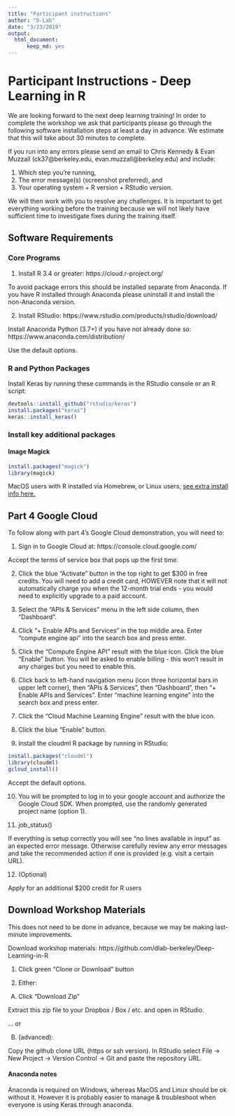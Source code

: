 ```yaml
---
title: "Participant instructions"
author: "D-Lab"
date: "3/23/2019"
output:
  html_document:
      keep_md: yes
---
```


# Participant Instructions - Deep Learning in R

We are looking forward to the next deep learning training! In order to complete the workshop we ask that participants please go through the following software installation steps at least a day in advance. We estimate that this will take about 30 minutes to complete.

If you run into any errors please send an email to Chris Kennedy & Evan Muzzall (ck37@berkeley.edu, evan.muzzall@berkeley.edu) and include:  

1. Which step you're running,  
2. The error message(s) (screenshot preferred), and  
3. Your operating system + R version + RStudio version.  

We will then work with you to resolve any challenges. It is important to get everything working before the training because we will not likely have sufficient time to investigate fixes during the training itself.

## Software Requirements

### Core Programs

1. Install R 3.4 or greater: https://cloud.r-project.org/  

To avoid package errors this should be installed separate from Anaconda. If you have R installed through Anaconda please uninstall it and install the non-Anaconda version.  

2. Install RStudio: https://www.rstudio.com/products/rstudio/download/

Install Anaconda Python (3.7+) if you have not already done so: https://www.anaconda.com/distribution/  

Use the default options.

### R and Python Packages

Install Keras by running these commands in the RStudio console or an R script:  

```r
devtools::install_github("rstudio/keras")
install.packages("keras")
keras::install_keras()
```

### Install key additional packages

#### Image Magick

```r
install.packages("magick")
library(magick)
```

MacOS users with R installed via Homebrew, or Linux users, [see extra install info here.](https://cran.r-project.org/web/packages/magick/vignettes/intro.html#build_from_source)

## Part 4 Google Cloud

To follow along with part 4's Google Cloud demonstration, you will need to:

1. Sign in to Google Cloud at: https://console.cloud.google.com/  

Accept the terms of service box that pops up the first time.  

2. Click the blue "Activate" button in the top right to get $300 in free credits. You will need to add a credit card, HOWEVER note that it will not automatically charge you when the 12-month trial ends - you would need to explicitly upgrade to a paid account.

3. Select the "APIs & Services" menu in the left side column, then "Dashboard".  

4. Click "+ Enable APIs and Services" in the top middle area. Enter "compute engine api" into the search box and press enter.

5. Click the "Compute Engine API" result with the blue icon.
Click the blue "Enable" button. You will be asked to enable billing - this won't result in any charges but you need to enable this.  

6. Click back to left-hand navigation menu (icon three horizontal bars in upper left corner), then "APIs & Services", then "Dashboard", then "+ Enable APIs and Services". Enter "machine learning engine" into the search box and press enter.  

7. Click the "Cloud Machine Learning Engine" result with the blue icon.  

8. Click the blue "Enable" button.

9. Install the cloudml R package by running in RStudio:

```r
install.packages("cloudml")
library(cloudml)
gcloud_install()
```

Accept the default options.

10. You will be prompted to log in to your google account and authorize the Google Cloud SDK. When prompted, use the randomly generated project name (option 1). 

11. job_status()

If everything is setup correctly you will see "no lines available in input" as an expected error message. Otherwise carefully review any error messages and take the recommended action if one is provided (e.g. visit a certain URL).

12. (Optional) 

Apply for an additional $200 credit for R users

## Download Workshop Materials

This does not need to be done in advance, because we may be making last-minute improvements.

Download workshop materials: https://github.com/dlab-berkeley/Deep-Learning-in-R

1. Click green “Clone or Download” button  

2. Either:  

A) Click “Download Zip”  

Extract this zip file to your Dropbox / Box / etc. and open in RStudio.  

... or

B) (advanced):  

Copy the github clone URL (https or ssh version). In RStudio select File -> New Project -> Version Control -> Git and paste the repository URL. 

#### Anaconda notes

Anaconda is required on Windows, whereas MacOS and Linux should be ok without it. However it is probably easier to manage & troubleshoot when everyone is using Keras through anaconda.
